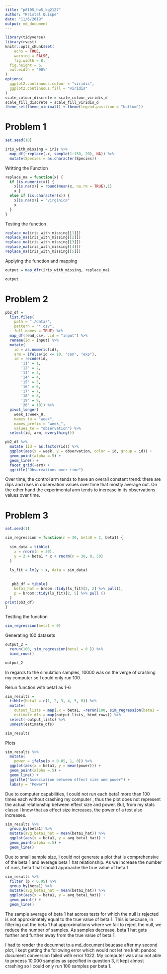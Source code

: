 ```yaml
---
title: "p8105_hw5_kq2127"
author: "Kristal Quispe"
date: "11/6/2019"
output: md_document
---
```


```r
library(tidyverse)
library(rvest)
knitr::opts_chunk$set(
	echo = TRUE,
	warning = FALSE,
	fig.width = 8, 
  fig.height = 6,
  out.width = "90%"
)
options(
  ggplot2.continuous.colour = "viridis",
  ggplot2.continuous.fill = "viridis"
)
scale_colour_discrete = scale_colour_viridis_d
scale_fill_discrete = scale_fill_viridis_d
theme_set(theme_minimal() + theme(legend.position = "bottom"))
```

# Problem 1

```r
set.seed(10)

iris_with_missing = iris %>% 
  map_df(~replace(.x, sample(1:150, 20), NA)) %>%
  mutate(Species = as.character(Species))

```


Writting the Function
```r
replace_na = function(x) {
  if (is.numeric(x)) {
    x[is.na(x)] = round(mean(x, na.rm = TRUE),1)
    x }
  else if (is.character(x)) {
    x[is.na(x)] = "virginica"
    x
  }
}
```


Testing the function
```r
replace_na(iris_with_missing[[1]])
replace_na(iris_with_missing[[2]])
replace_na(iris_with_missing[[3]])
replace_na(iris_with_missing[[4]])
replace_na(iris_with_missing[[5]])
```

Applying the function and mapping
```r
output = map_dfr(iris_with_missing, replace_na)

output
```

# Problem 2

```r
pb2_df = 
  list.files(
    path = "./data/",
    pattern = "*.csv",
    full.names = TRUE) %>% 
  map_df(read_csv, .id = "input") %>% 
  rename(id = input) %>% 
  mutate(
    id = as.numeric(id),
    arm = ifelse(id <= 10, "con", "exp"),
    id = recode(id,
       '11' = 1,
       '12' = 2,
       '13' = 3,
       '14' = 4,
       '15' = 5,
       '16' = 6,
       '17' = 7,
       '18' = 8,
       '19' = 9,
       '20' = 10)) %>% 
  pivot_longer(
    week_1:week_8,
    names_to = "week",
    names_prefix = "week_",
    values_to = "observation") %>%
  select(id, arm, everything())

pb2_df %>% 
  mutate (id = as.factor(id)) %>% 
  ggplot(aes(x = week, y = observation, color = id, group = id)) + 
  geom_point(alpha =.5) +
  geom_line() +
  facet_grid(~arm) +
  ggtitle("Observations over time") 


```
Over time, the control arm tends to have an overall constant trend: there are dips and rises in observation values over time that mostly average out. On the other hand the experimental arm tends to increase in its observations values over time. 


# Problem 3



```r
set.seed(1)

sim_regression = function(n = 30, beta0 = 2, beta1) {
  
  sim_data = tibble(
    x = rnorm(n = 30),
    y = 2 + beta1 * x + rnorm(n = 30, 0, 50)
  )
  
  ls_fit = lm(y ~ x, data = sim_data)
  
  
   pb3_df = tibble(
    beta1_hat = broom::tidy(ls_fit)[2, 2] %>% pull(),
    p = broom::tidy(ls_fit)[2, 5] %>% pull ()
  )
print(pb3_df)
}

```


Testting the function
```r
sim_regression(beta1 = 0)
```


Generating 100 datasets
```r
output_2 = 
  rerun(100, sim_regression(beta1 = 0 )) %>% 
  bind_rows()

output_2

```

In regards to the simulation samples, 10000 was on the verge of crashing my computer so I could only run 100.


Rerun function with beta1 as 1-6
```r
sim_results = 
  tibble(beta1 = c(1, 2, 3, 4, 5, 6)) %>% 
  mutate(
    output_lists = map(.x = beta1, ~rerun(100, sim_regression(beta1 = .x))),
    estimate_dfs = map(output_lists, bind_rows)) %>% 
  select(-output_lists) %>% 
  unnest(estimate_dfs)

sim_results
```

Plots
```r
sim_results %>% 
  mutate(
    power = ifelse(p < 0.05, 1, 0)) %>% 
  ggplot(aes(x = beta1, y = mean(power))) + 
  geom_point(alpha =.5) +
  geom_line() +
  ggtitle("Association between effect size and power") +
  labs(y = "Power")

```

Due to computer capabilities, I could not run each beta1 more than 100 times each without crashing my computer , thus the plot does not represent the actual relationship between effect size and power. But, from my stats classe I know that as effect size increases, the power of a test also increases. 

 
```r
sim_results %>% 
  group_by(beta1) %>% 
  mutate(avg_beta1_hat = mean(beta1_hat)) %>% 
  ggplot(aes(x = beta1, y = avg_beta1_hat)) + 
  geom_point(alpha =.5) +
  geom_line() 
```

Due to small sample size, I could not generate a plot that is comprehensive of the beta 1 and  average beta 1 hat relationship. As we increase the number of runs, beta 1 hat should approache the true value of beta 1.


```r
sim_results %>% 
  filter (p < 0.05) %>% 
  group_by(beta1) %>% 
  mutate(avg_beta1_hat = mean(beta1_hat)) %>% 
  ggplot(aes(x = beta1, y = avg_beta1_hat)) + 
  geom_point() +
  geom_line()
```

The sample average of beta 1 hat across tests for which the null is rejected is not approximately equal to the true value of beta 1. This is because, in filtering out the beta 1 hat approximations where we fail to reject the null, we reduce the number of samples. As samples decrease, beta 1 hat gets further and further away from the true value of beta 1. 

I had to render the documnet to a md_document beucase after my second plot, I kept getting the following error which would not let me knit: pandoc document conversion failed with error 1022. My computer was also not able to process 10,000 samples as specified in question 3, it kept almost crashing so I could only run 100 samples per beta 1. 
